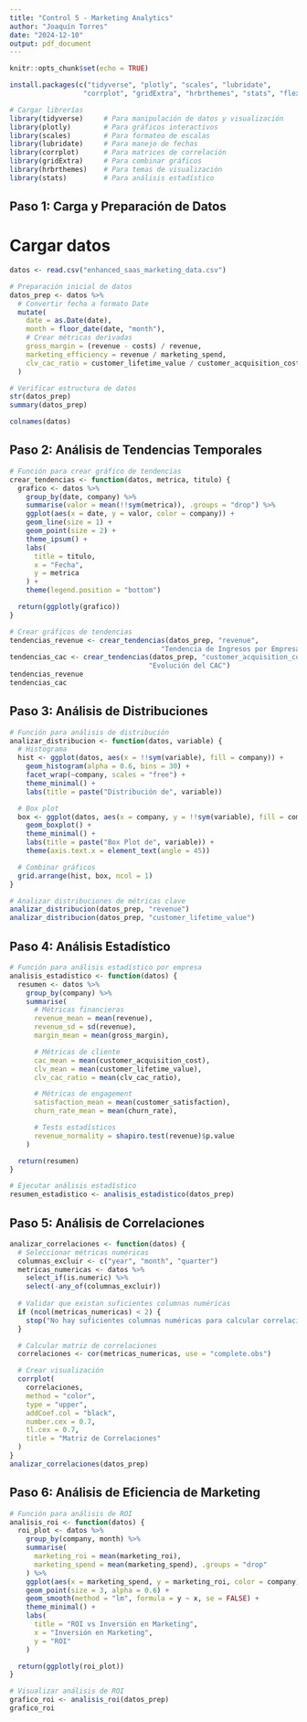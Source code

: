 ---
title: "Control 5 - Marketing Analytics"
author: "Joaquín Torres"
date: "2024-12-10"
output: pdf_document
---
```{r setup, include=FALSE}
knitr::opts_chunk$set(echo = TRUE)
```
```{r}
install.packages(c("tidyverse", "plotly", "scales", "lubridate",
                  "corrplot", "gridExtra", "hrbrthemes", "stats", "flexdashboard"))
```
```{r}
# Cargar librerías
library(tidyverse)     # Para manipulación de datos y visualización
library(plotly)        # Para gráficos interactivos
library(scales)        # Para formateo de escalas
library(lubridate)     # Para manejo de fechas
library(corrplot)      # Para matrices de correlación
library(gridExtra)     # Para combinar gráficos
library(hrbrthemes)    # Para temas de visualización
library(stats)         # Para análisis estadístico
```
##  Paso 1: Carga y Preparación de Datos
# Cargar datos
```{r}
datos <- read.csv("enhanced_saas_marketing_data.csv")
```
```{r}
# Preparación inicial de datos
datos_prep <- datos %>%
  # Convertir fecha a formato Date
  mutate(
    date = as.Date(date),
    month = floor_date(date, "month"),
    # Crear métricas derivadas
    gross_margin = (revenue - costs) / revenue,
    marketing_efficiency = revenue / marketing_spend,
    clv_cac_ratio = customer_lifetime_value / customer_acquisition_cost
  )

# Verificar estructura de datos
str(datos_prep)
summary(datos_prep)
```
```{r}
colnames(datos)
```

## Paso 2: Análisis de Tendencias Temporales
```{r}
# Función para crear gráfico de tendencias
crear_tendencias <- function(datos, metrica, titulo) {
  grafico <- datos %>%
    group_by(date, company) %>%
    summarise(valor = mean(!!sym(metrica)), .groups = "drop") %>%
    ggplot(aes(x = date, y = valor, color = company)) +
    geom_line(size = 1) +
    geom_point(size = 2) +
    theme_ipsum() +
    labs(
      title = titulo,
      x = "Fecha",
      y = metrica
    ) +
    theme(legend.position = "bottom")

  return(ggplotly(grafico))
}

# Crear gráficos de tendencias
tendencias_revenue <- crear_tendencias(datos_prep, "revenue",
                                     "Tendencia de Ingresos por Empresa")
tendencias_cac <- crear_tendencias(datos_prep, "customer_acquisition_cost",
                                  "Evolución del CAC")
tendencias_revenue
tendencias_cac
```
##  Paso 3: Análisis de Distribuciones
```{r}
# Función para análisis de distribución
analizar_distribucion <- function(datos, variable) {
  # Histograma
  hist <- ggplot(datos, aes(x = !!sym(variable), fill = company)) +
    geom_histogram(alpha = 0.6, bins = 30) +
    facet_wrap(~company, scales = "free") +
    theme_minimal() +
    labs(title = paste("Distribución de", variable))

  # Box plot
  box <- ggplot(datos, aes(x = company, y = !!sym(variable), fill = company)) +
    geom_boxplot() +
    theme_minimal() +
    labs(title = paste("Box Plot de", variable)) +
    theme(axis.text.x = element_text(angle = 45))

  # Combinar gráficos
  grid.arrange(hist, box, ncol = 1)
}

# Analizar distribuciones de métricas clave
analizar_distribucion(datos_prep, "revenue")
analizar_distribucion(datos_prep, "customer_lifetime_value")

```
## Paso 4: Análisis Estadístico
```{r}
# Función para análisis estadístico por empresa
analisis_estadistico <- function(datos) {
  resumen <- datos %>%
    group_by(company) %>%
    summarise(
      # Métricas financieras
      revenue_mean = mean(revenue),
      revenue_sd = sd(revenue),
      margin_mean = mean(gross_margin),

      # Métricas de cliente
      cac_mean = mean(customer_acquisition_cost),
      clv_mean = mean(customer_lifetime_value),
      clv_cac_ratio = mean(clv_cac_ratio),

      # Métricas de engagement
      satisfaction_mean = mean(customer_satisfaction),
      churn_rate_mean = mean(churn_rate),

      # Tests estadísticos
      revenue_normality = shapiro.test(revenue)$p.value
    )

  return(resumen)
}

# Ejecutar análisis estadístico
resumen_estadistico <- analisis_estadistico(datos_prep)

```
## Paso 5: Análisis de Correlaciones
```{r}
analizar_correlaciones <- function(datos) {
  # Seleccionar métricas numéricas
  columnas_excluir <- c("year", "month", "quarter")
  metricas_numericas <- datos %>%
    select_if(is.numeric) %>%
    select(-any_of(columnas_excluir))
  
  # Validar que existan suficientes columnas numéricas
  if (ncol(metricas_numericas) < 2) {
    stop("No hay suficientes columnas numéricas para calcular correlaciones.")
  }

  # Calcular matriz de correlaciones
  correlaciones <- cor(metricas_numericas, use = "complete.obs")

  # Crear visualización
  corrplot(
    correlaciones,
    method = "color",
    type = "upper",
    addCoef.col = "black",
    number.cex = 0.7,
    tl.cex = 0.7,
    title = "Matriz de Correlaciones"
  )
}
analizar_correlaciones(datos_prep)
```
## Paso 6: Análisis de Eficiencia de Marketing
```{r}
# Función para análisis de ROI
analisis_roi <- function(datos) {
  roi_plot <- datos %>%
    group_by(company, month) %>%
    summarise(
      marketing_roi = mean(marketing_roi),
      marketing_spend = mean(marketing_spend), .groups = "drop"
    ) %>%
    ggplot(aes(x = marketing_spend, y = marketing_roi, color = company)) +
    geom_point(size = 3, alpha = 0.6) +
    geom_smooth(method = "lm", formula = y ~ x, se = FALSE) +
    theme_minimal() +
    labs(
      title = "ROI vs Inversión en Marketing",
      x = "Inversión en Marketing",
      y = "ROI"
    )

  return(ggplotly(roi_plot))
}

# Visualizar análisis de ROI
grafico_roi <- analisis_roi(datos_prep)
grafico_roi
```


